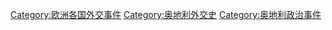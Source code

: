 [[Category:欧洲各国外交事件|Category:欧洲各国外交事件]]
[[Category:奥地利外交史|Category:奥地利外交史]]
[[Category:奥地利政治事件|Category:奥地利政治事件]]